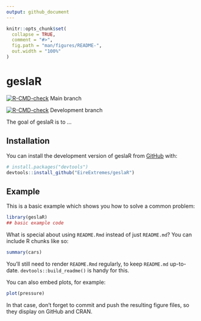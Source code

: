 ```yaml
---
output: github_document
---
```


<!-- README.md is generated from README.Rmd. Please edit that file -->

```r
knitr::opts_chunk$set(
  collapse = TRUE,
  comment = "#>",
  fig.path = "man/figures/README-",
  out.width = "100%"
)
```

# geslaR

<!-- badges: start -->
[![R-CMD-check](https://github.com/EireExtremes/geslaR/actions/workflows/R-CMD-check.yaml/badge.svg)](https://github.com/EireExtremes/geslaR/actions/workflows/R-CMD-check.yaml)
Main branch

[![R-CMD-check](https://github.com/EireExtremes/geslaR/actions/workflows/R-CMD-check.yaml/badge.svg?branch=dev)](https://github.com/EireExtremes/geslaR/actions/workflows/R-CMD-check.yaml)
Development branch
<!-- badges: end -->

The goal of geslaR is to ...

## Installation

You can install the development version of geslaR from
[GitHub](https://github.com/) with:

``` r
# install.packages("devtools")
devtools::install_github("EireExtremes/geslaR")
```

## Example

This is a basic example which shows you how to solve a common problem:

```r
library(geslaR)
## basic example code
```

What is special about using `README.Rmd` instead of just `README.md`?
You can include R chunks like so:

```r
summary(cars)
```

You'll still need to render `README.Rmd` regularly, to keep `README.md`
up-to-date. `devtools::build_readme()` is handy for this.

You can also embed plots, for example:

```r
plot(pressure)
```

In that case, don't forget to commit and push the resulting figure
files, so they display on GitHub and CRAN.
